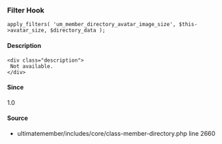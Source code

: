 
### Filter Hook    
    
```
apply_filters( 'um_member_directory_avatar_image_size', $this->avatar_size, $directory_data );
```

#### Description
    <div class="description">
     Not available.
    </div>

#### Since
<div class="description">
1.0
</div>

#### Source
  - <Link href="/developer/files/includes-core-class-member-directory#source-view.2660">ultimatemember/includes/core/class-member-directory.php</Link> <Link href="/developer/files/includes-core-class-member-directory#source-view.2660">line 2660</Link>

